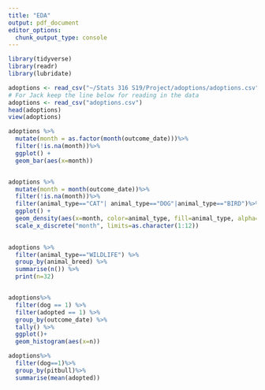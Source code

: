 ```yaml
---
title: "EDA"
output: pdf_document
editor_options: 
  chunk_output_type: console
---
```


```r
library(tidyverse)
library(readr)
library(lubridate)
```


```r
adoptions <- read_csv("~/Stats 316 S19/Project/adoptions/adoptions.csv")
# For Jack keep the line below for reading in the data
adoptions <- read_csv("adoptions.csv")
head(adoptions)
view(adoptions)
```


```r
adoptions %>%
  mutate(month = as.factor(month(outcome_date)))%>%
  filter(!is.na(month))%>%
  ggplot() +
  geom_bar(aes(x=month))


adoptions %>%
  mutate(month = month(outcome_date))%>%
  filter(!is.na(month))%>%
  filter(animal_type=="CAT"| animal_type=="DOG"|animal_type=="BIRD")%>%
  ggplot() +
  geom_density(aes(x=month, color=animal_type, fill=animal_type, alpha=.1))+
  scale_x_discrete("month", limits=as.character(1:12))
  

adoptions %>%
  filter(animal_type=="WILDLIFE") %>%
  group_by(animal_breed) %>%
  summarise(n()) %>%
  print(n=32)


adoptions%>%
  filter(dog == 1) %>%
  filter(adopted == 1) %>%
  group_by(outcome_date) %>%
  tally() %>%
  ggplot()+
  geom_histogram(aes(x=n))

adoptions%>%
  filter(dog==1)%>%
  group_by(pitbull)%>%
  summarise(mean(adopted))




```

